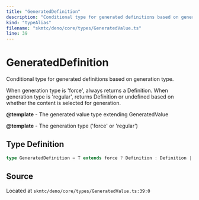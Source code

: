 ```yaml
---
title: "GeneratedDefinition"
description: "Conditional type for generated definitions based on generation type."
kind: "typeAlias"
filename: "skmtc/deno/core/types/GeneratedValue.ts"
line: 39
---
```


# GeneratedDefinition

Conditional type for generated definitions based on generation type.

When generation type is 'force', always returns a Definition.
When generation type is 'regular', returns Definition or undefined
based on whether the content is selected for generation.


**@template** - The generated value type extending GeneratedValue

**@template** - The generation type ('force' or 'regular')

## Type Definition

```typescript
type GeneratedDefinition = T extends force ? Definition : Definition | undefined
```

## Source

Located at `skmtc/deno/core/types/GeneratedValue.ts:39:0`
